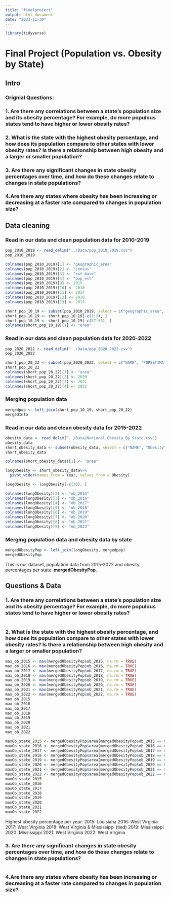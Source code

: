 ```yaml
---
title: "finalproject"
output: html_document
date: "2023-11-30"
---
```

```r
library(tidyverse)
```
# Final Project (Population vs. Obesity by State)

## Intro
### Orignial Questions: 
### 1. Are there any correlations between a state’s population size and its obesity percentage? For example, do more populous states tend to have higher or lower obesity rates?


### 2. What is the state with the highest obesity percentage, and how does its population compare to other states with lower obesity rates? Is there a relationship between high obesity and a larger or smaller population?


### 3. Are there any significant changes in state obesity percentages over time, and how do these changes relate to changes in state populations? 


### 4.Are there any states where obesity has been increasing or decreasing at a faster rate compared to changes in population size?


## Data cleaning
### Read in our data and clean population data for 2010-2019
```r
pop_2010_2019 <- read_delim("../Data/pop_2010_2019.csv")
pop_2010_2019

colnames(pop_2010_2019)[1] <- "geographic_area"
colnames(pop_2010_2019)[2] <- "census"
colnames(pop_2010_2019)[3] <- "est_base"
colnames(pop_2010_2019)[4] <- "pop_est"
colnames(pop_2010_2019)[9] <- 2015
colnames(pop_2010_2019)[10] <- 2016
colnames(pop_2010_2019)[11] <- 2017
colnames(pop_2010_2019)[12] <- 2018
colnames(pop_2010_2019)[13] <- 2019

short_pop_10_19 <- subset(pop_2010_2019, select = c("geographic_area", "2015", "2016", "2017", "2018", "2019"))
short_pop_10_19 <- short_pop_10_19[-c(1:3), ]
short_pop_10_19 <- short_pop_10_19[-c(57:58), ]
colnames(short_pop_10_19)[1] <- "area"

```

### Read in our data and clean population data for 2020-2022
```r
pop_2020_2022 <- read_delim("../Data/pop_2020_2022.csv")
pop_2020_2022

short_pop_20_22 <- subset(pop_2020_2022, select = c("NAME", "POPESTIMATE2020", "POPESTIMATE2021", "POPESTIMATE2022"))
short_pop_20_22
colnames(short_pop_20_22)[1] <- "area"
colnames(short_pop_20_22)[2] <- 2020
colnames(short_pop_20_22)[3] <- 2021
colnames(short_pop_20_22)[4] <- 2022

```

### Merging population data
```r
mergedpop <- left_join(short_pop_10_19, short_pop_20_22)
mergedInfo
```

### Read in our data and clean obesity data for 2015-2022
```r
obesity_data <- read_delim("../Data/National_Obesity_By_State.csv")
obesity_data
short_obesity_data <- subset(obesity_data, select = c("NAME", "Obesity", "Year"))
short_obesity_data

colnames(short_obesity_data)[1] <- "area"

longObesity <- short_obesity_data%>%
  pivot_wider(names_from = Year, values_from = Obesity)

longObesity <- longObesity[-c(39), ]

colnames(longObesity)[2] <- "ob_2015"
colnames(longObesity)[3] <- "ob_2016"
colnames(longObesity)[4] <- "ob_2017"
colnames(longObesity)[5] <- "ob_2018"
colnames(longObesity)[6] <- "ob_2019"
colnames(longObesity)[7] <- "ob_2020"
colnames(longObesity)[8] <- "ob_2021"
colnames(longObesity)[9] <- "ob_2022"


```

### Merging population data and obesity data by state
```r
mergedObesityPop <- left_join(longObesity, mergedpop)
mergedObesityPop
```

This is our dataset, population data from 2015-2022 and obesity percentages per state: **mergedObesityPop**. 

## Questions & Data
### 1. Are there any correlations between a state’s population size and its obesity percentage? For example, do more populous states tend to have higher or lower obesity rates?
```r

```


### 2. What is the state with the highest obesity percentage, and how does its population compare to other states with lower obesity rates? Is there a relationship between high obesity and a larger or smaller population?
```r
max_ob_2015 <- max(mergedObesityPop$ob_2015, na.rm = TRUE)
max_ob_2016 <- max(mergedObesityPop$ob_2016, na.rm = TRUE)
max_ob_2017 <- max(mergedObesityPop$ob_2017, na.rm = TRUE)
max_ob_2018 <- max(mergedObesityPop$ob_2018, na.rm = TRUE)
max_ob_2019 <- max(mergedObesityPop$ob_2019, na.rm = TRUE)
max_ob_2020 <- max(mergedObesityPop$ob_2020, na.rm = TRUE)
max_ob_2021 <- max(mergedObesityPop$ob_2021, na.rm = TRUE)
max_ob_2022 <- max(mergedObesityPop$ob_2022, na.rm = TRUE)
max_ob_2015
max_ob_2016 
max_ob_2017 
max_ob_2018 
max_ob_2019 
max_ob_2020
max_ob_2021
max_ob_2022 

maxOb_state_2015 <- mergedObesityPop$area[mergedObesityPop$ob_2015 == max_ob_2015]
maxOb_state_2016 <- mergedObesityPop$area[mergedObesityPop$ob_2016 == max_ob_2016]
maxOb_state_2017 <- mergedObesityPop$area[mergedObesityPop$ob_2017 == max_ob_2017]
maxOb_state_2018 <- mergedObesityPop$area[mergedObesityPop$ob_2018 == max_ob_2018]
maxOb_state_2019 <- mergedObesityPop$area[mergedObesityPop$ob_2019 == max_ob_2019]
maxOb_state_2020 <- mergedObesityPop$area[mergedObesityPop$ob_2020 == max_ob_2020]
maxOb_state_2021 <- mergedObesityPop$area[mergedObesityPop$ob_2021 == max_ob_2021]
maxOb_state_2022 <- mergedObesityPop$area[mergedObesityPop$ob_2022 == max_ob_2022]
maxOb_state_2015 
maxOb_state_2016 
maxOb_state_2017 
maxOb_state_2018
maxOb_state_2019
maxOb_state_2020
maxOb_state_2021
maxOb_state_2022 

```

Highest obesity percentage per year: 
2015: Louisiana
2016: West Virginia
2017: West Virginia
2018: West Virginia & Mississippi (tied)
2019: Mississippi
2020: Mississippi
2021: West Virginia
2022: West Virginia


### 3. Are there any significant changes in state obesity percentages over time, and how do these changes relate to changes in state populations? 
```r

```


### 4.Are there any states where obesity has been increasing or decreasing at a faster rate compared to changes in population size?
```r

```

